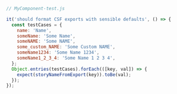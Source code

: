 ```js
// MyComponent-test.js

it('should format CSF exports with sensible defaults', () => {
  const testCases = {
    name: 'Name',
    someName: 'Some Name',
    someNAME: 'Some NAME',
    some_custom_NAME: 'Some Custom NAME',
    someName1234: 'Some Name 1234',
    someName1_2_3_4: 'Some Name 1 2 3 4',
  };
  Object.entries(testCases).forEach(([key, val]) => {
    expect(storyNameFromExport(key)).toBe(val);
  });
});
```